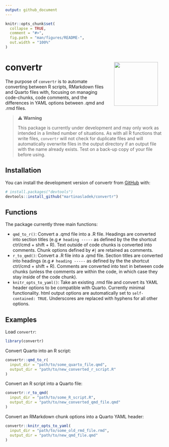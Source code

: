 ```yaml
---
output: github_document
---
```


<!-- README.md is generated from README.Rmd. Please edit that file -->

```r
knitr::opts_chunk$set(
  collapse = TRUE,
  comment = "#>",
  fig.path = "man/figures/README-",
  out.width = "100%"
)
```

# convertr <a href='https://github.com/martinasladek/convertr'><img src='man/figures/logo.png' align="right" hspace="20"  height="139" /></a>

<!-- badges: start -->

<!-- badges: end -->

The purpose of `convertr` is to automate converting between R scripts, RMarkdown files and Quarto files with, focusing on managing code-chunks, code comments, and the differences in YAML options between .qmd and .rmd files.

> ⚠️ <strong> Warning </strong>
>
> This package is currently under development and may only work as intended in a limited number of situations. As with all R functions that write files, `convertr` will not check for duplicate files and will automatically overwrite files in the output directory if an output file with the name already exists. Test on a back-up copy of your file before using.

## Installation

You can install the development version of convertr from [GitHub](https://github.com/) with:

``` r
# install.packages("devtools")
devtools::install_github("martinasladek/convertr")
```

## Functions

The package currently three main functions:

-   `qmd_to_r()`: Convert a .qmd file into a .R file. Headings are converted into section titles (e.g `# heading -----` as defined by the the shortcut ctrl/cmd + shift + R). Text outside of code chunks is converted into comments. Chunk options defined by `#|` are retained as comments.\
-   `r_to_qmd()`: Convert a .R file into a .qmd file. Section titles are converted into headings (e.g `# heading -----` as defined by the the shortcut ctrl/cmd + shift + R). Comments are converted into text in between code chunks (unless the comments are within the code, in which case they stay inside of the code chunk).\
-   `knitr_opts_to_yaml()`: Take an existing .rmd file and convert its YAML header options to be compatible with Quarto. Currently minimal functionality. html output options are automatically set to `self-contained: TRUE`. Underscores are replaced with hyphens for all other options.

## Examples

Load `convertr`:

```r
library(convertr)
```

Convert Quarto into an R script:

```r
convertr::qmd_to_r(
  input_dir = "path/to/some_quarto_file.qmd",
  output_dir = "path/to/new_converted_r_script.R"
)
```

Convert an R script into a Quarto file:

```r
convertr::r_to_qmd(
  input_dir = "path/to/some_R_script.R",
  output_dir = "path/to/new_converted_qmd_file.qmd"
)
```

Convert an RMarkdown chunk options into a Quarto YAML header:

```r
convertr::knitr_opts_to_yaml(
  input_dir = "path/to/some_old_rmd_file.rmd",
  output_dir = "path/to/new_qmd_file.qmd"
)
```
